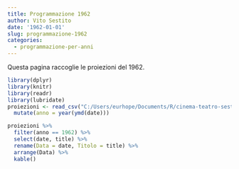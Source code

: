 ```yaml
---
title: Programmazione 1962
author: Vito Sestito
date: '1962-01-01'
slug: programmazione-1962
categories:
  - programmazione-per-anni
---
```



Questa pagina raccoglie le proiezioni del 1962.


```r
library(dplyr)
library(knitr)
library(readr)
library(lubridate)
proiezioni <- read_csv("C:/Users/eurhope/Documents/R/cinema-teatro-sestito/static/data/programmazione_agende.csv") %>% 
  mutate(anno = year(ymd(date)))
```


```r
proiezioni %>% 
  filter(anno == 1962) %>% 
  select(date, title) %>% 
  rename(Data = date, Titolo = title) %>% 
  arrange(Data) %>% 
  kable()
```


